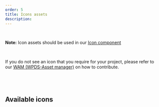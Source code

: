 ```yaml
---
order: 5
title: Icons assets
description:
---
```


<BR />
<Alert dismissable={false} variant="information">

**Note:** Icon assets should be used in our [Icon component](/components/icon)

</Alert>
<BR />

If you do not see an icon that you require for your project, please refer to our [WAM (WPDS-Asset manager)](/foundations/wam) on how to contribute.

## <BR />

## Available icons

<IconSamples />

<BR />
